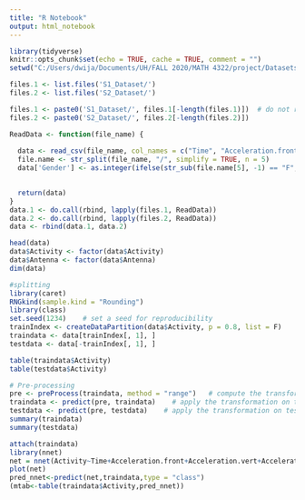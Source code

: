 ```yaml
---
title: "R Notebook"
output: html_notebook
---
```

```r

library(tidyverse)
knitr::opts_chunk$set(echo = TRUE, cache = TRUE, comment = "")
setwd("C:/Users/dwija/Documents/UH/FALL 2020/MATH 4322/project/Datasets_Healthy_Older_People")

files.1 <- list.files('S1_Dataset/')
files.2 <- list.files('S2_Dataset/')

files.1 <- paste0('S1_Dataset/', files.1[-length(files.1)])  # do not read the readme files
files.2 <- paste0('S2_Dataset/', files.2[-length(files.2)])

ReadData <- function(file_name) {
  
  data <- read_csv(file_name, col_names = c("Time", "Acceleration.front", "Acceleration.vert","Acceleration.lat","Antenna","RSSI","Phase","Frequency","Activity"))
  file.name <- str_split(file_name, "/", simplify = TRUE, n = 5)
  data['Gender'] <- as.integer(ifelse(str_sub(file.name[5], -1) == "F", 0, 1))

  
  return(data)
}
data.1 <- do.call(rbind, lapply(files.1, ReadData))
data.2 <- do.call(rbind, lapply(files.2, ReadData))
data <- rbind(data.1, data.2)
```
```r
head(data)
data$Activity <- factor(data$Activity)
data$Antenna <- factor(data$Antenna)
dim(data)
```
```r
#splitting
library(caret)
RNGkind(sample.kind = "Rounding")
library(class)
set.seed(1234)    # set a seed for reproducibility
trainIndex <- createDataPartition(data$Activity, p = 0.8, list = F)
traindata <- data[trainIndex[, 1], ]
testdata <- data[-trainIndex[, 1], ]

table(traindata$Activity)
table(testdata$Activity)
```
```r

# Pre-processing
pre <- preProcess(traindata, method = "range")   # compute the transformation
traindata <- predict(pre, traindata)    # apply the transformation on training set
testdata <- predict(pre, testdata)    # apply the transformation on testing set
summary(traindata)
summary(testdata)

```



```r
attach(traindata)
library(nnet)
net = nnet(Activity~Time+Acceleration.front+Acceleration.vert+Acceleration.lat+Antenna+RSSI+Phase+Frequency,data=traindata,size=5,linear.output=TRUE)
plot(net)
pred_nnet<-predict(net,traindata,type = "class")
(mtab<-table(traindata$Activity,pred_nnet))

```

